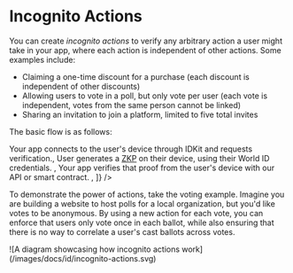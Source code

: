 
# Incognito Actions

You can create _incognito actions_ to verify any arbitrary action a user might take in your app, where each action is independent of other actions. Some examples include:

-   Claiming a one-time discount for a purchase (each discount is independent of other discounts)
-   Allowing users to vote in a poll, but only vote per user (each vote is independent, votes from the same person cannot be linked)
-   Sharing an invitation to join a platform, limited to five total invites

The basic flow is as follows:

<div className="grid gap-y-4">
	<Steps
		borders
		steps={[
			<span>Your app connects to the user's device through IDKit and requests verification.</span>,
			<span>
				User generates a <a href="/advanced/zero-knowledge-proofs">ZKP</a> on their device, using their World ID
				credentials.
			</span>,
			<span>
				Your app verifies that proof from the user's device with our API or smart contract.
			</span>,
		]}
	/>
</div>

To demonstrate the power of actions, take the voting example. Imagine you are building a website to host polls for a local organization, but you'd like votes to be anonymous. By using a new action for each vote, you can enforce that users only vote once in each ballot, while also ensuring that there is no way to correlate a user's cast ballots across votes.

<Fence className="bg-gray-100">
	![A diagram showcasing how incognito actions work](/images/docs/id/incognito-actions.svg)
</Fence>